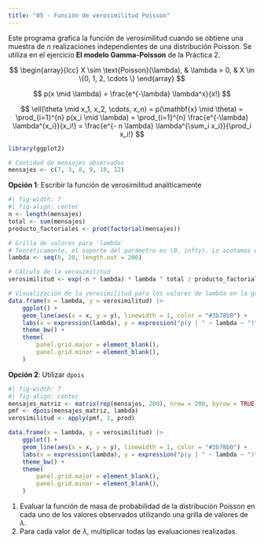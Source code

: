 ```yaml
---
title: "05 - Función de verosimilitud Poisson"
---
```


Este programa grafica la función de verosimilitud cuando se obtiene una muestra
de $n$ realizaciones independientes de una distribución Poisson. Se utiliza en el
ejercicio **El modelo Gamma-Poisson** de la Práctica 2.

$$
\begin{array}{lcc}
X \sim \text{Poisson}(\lambda), & \lambda > 0, & X \in \{0, 1, 2, \cdots \}
\end{array}
$$

$$
p(x \mid \lambda) = \frac{e^{-\lambda} \lambda^x}{x!}
$$

$$
\ell(\theta \mid x_1, x_2, \cdots, x_n) = p(\mathbf{x} \mid \theta)
    = \prod_{i=1}^{n} p(x_i \mid \lambda)
    = \prod_{i=1}^{n} \frac{e^{-\lambda} \lambda^{x_i}}{x_i!}
    = \frac{e^{- n \lambda} \lambda^{\sum_i x_i}}{\prod_i x_i!}
$$

```r
library(ggplot2)

# Cantidad de mensajes observados
mensajes <- c(7, 3, 8, 9, 10, 12)
```

**Opción 1**: Escribir la función de verosimilitud analíticamente

```r
#| fig-width: 7
#| fig-align: center
n <- length(mensajes)
total <- sum(mensajes)
producto_factoriales <- prod(factorial(mensajes))

# Grilla de valores para 'lambda'
# Teoréticamente, el soporte del parámetro es (0, infty). Lo acotamos en 20.
lambda <- seq(0, 20, length.out = 200)

# Cálculo de la verosimilitud
verosimilitud <- exp(-n * lambda) * lambda ^ total / producto_factoriales

# Visualización de la verosimilitud para los valores de lambda en la grilla
data.frame(x = lambda, y = verosimilitud) |>
    ggplot() +
    geom_line(aes(x = x, y = y), linewidth = 1, color = "#3b78b0") +
    labs(x = expression(lambda), y = expression("p(y | " ~ lambda ~ ")")) +
    theme_bw() +
    theme(
        panel.grid.major = element_blank(),
        panel.grid.minor = element_blank(),
    )
```

**Opción 2**: Utilizar `dpois`

```r
#| fig-width: 7
#| fig-align: center
mensajes_matriz <- matrix(rep(mensajes, 200), nrow = 200, byrow = TRUE)
pmf <- dpois(mensajes_matriz, lambda)                                            # <1>
verosimilitud <- apply(pmf, 1, prod)                                             # <2>

data.frame(x = lambda, y = verosimilitud) |>
    ggplot() +
    geom_line(aes(x = x, y = y), linewidth = 1, color = "#3b78b0") +
    labs(x = expression(lambda), y = expression("p(y | " ~ lambda ~ ")")) +
    theme_bw() +
    theme(
        panel.grid.major = element_blank(),
        panel.grid.minor = element_blank(),
    )
```


1. Evaluar la función de masa de probabilidad de la distribución Poisson en cada uno de los
valores observados utilizando una grilla de valores de $\lambda$.
2. Para cada valor de $\lambda$, multiplicar todas las evaluaciones realizadas.